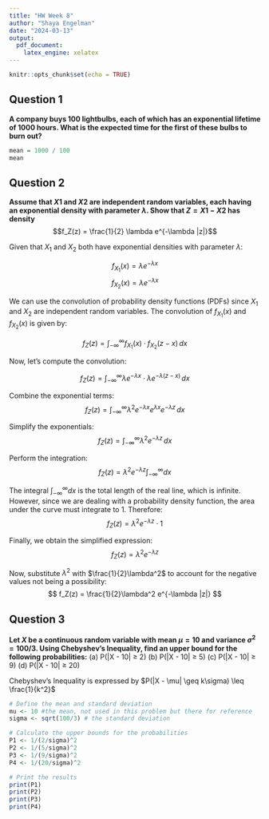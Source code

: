 ```yaml
---
title: "HW Week 8"
author: "Shaya Engelman"
date: "2024-03-13"
output:
  pdf_document:
    latex_engine: xelatex
---
```


```r
knitr::opts_chunk$set(echo = TRUE)
```

## Question 1 

**A company buys 100 lightbulbs, each of which has an exponential lifetime of 1000 hours. What is the expected time for the first of these bulbs to burn out?**
```r
mean = 1000 / 100
mean
```

## Question 2 

**Assume that $X1$ and $X2$ are independent random variables, each having an exponential density with parameter $λ$. Show that $Z = X1 - X2$ has density**
$$f_Z(z) = \frac{1}{2} \lambda e^{-\lambda |z|}$$

Given that $X_1$ and $X_2$ both have exponential densities with parameter $\lambda$:

$$ f_{X_1}(x) = \lambda e^{-\lambda x} $$ $$ f_{X_2}(x) = \lambda e^{-\lambda x} $$

We can use the convolution of probability density functions (PDFs) since $X_1$ and $X_2$ are independent random variables. The convolution of $f_{X_1}(x)$ and $f_{X_2}(x)$ is given by:

$$ f_Z(z) = \int_{-\infty}^{\infty} f_{X_1}(x) \cdot f_{X_2}(z - x) \, dx $$

Now, let's compute the convolution:

$$ f_Z(z) = \int_{-\infty}^{\infty} \lambda e^{-\lambda x} \cdot \lambda e^{-\lambda (z - x)} \, dx $$

Combine the exponential terms: $$ f_Z(z) = \int_{-\infty}^{\infty} \lambda^2 e^{-\lambda x} e^{\lambda x} e^{-\lambda z} \, dx $$

Simplify the exponentials: $$ f_Z(z) = \int_{-\infty}^{\infty} \lambda^2 e^{-\lambda z} \, dx $$

Perform the integration: $$ f_Z(z) = \lambda^2 e^{-\lambda z} \int_{-\infty}^{\infty} dx $$

The integral $\int_{-\infty}^{\infty} dx$ is the total length of the real line, which is infinite. However, since we are dealing with a probability density function, the area under the curve must integrate to 1. Therefore: $$ f_Z(z) = \lambda^2 e^{-\lambda z} \cdot 1 $$

Finally, we obtain the simplified expression: $$ f_Z(z) = \lambda^2 e^{-\lambda z} $$

Now, substitute $\lambda^2$ with $\frac{1}{2}\lambda^2$ to account for the negative values not being a possibility: $$ f_Z(z) = \frac{1}{2}\lambda^2 e^{-\lambda |z|} $$

## Question 3 

**Let $X$ be a continuous random variable with mean $µ = 10$ and variance $σ^2 = 100/3$. Using Chebyshev's Inequality, find an upper bound for the following probabilities:**
(a) P(|X - 10| ≥ 2)
(b) P(|X - 10| ≥ 5)
(c) P(|X - 10| ≥ 9)
(d) P(|X - 10| ≥ 20)

Chebyshev's Inequality is expressed by $P(|X - \mu| \geq k\sigma) \leq \frac{1}{k^2}$

```r
# Define the mean and standard deviation
mu <- 10 #the mean, not used in this problem but there for reference
sigma <- sqrt(100/3) # the standard deviation

# Calculate the upper bounds for the probabilities
P1 <- 1/(2/sigma)^2
P2 <- 1/(5/sigma)^2
P3 <- 1/(9/sigma)^2
P4 <- 1/(20/sigma)^2

# Print the results
print(P1)
print(P2)
print(P3)
print(P4)
```
